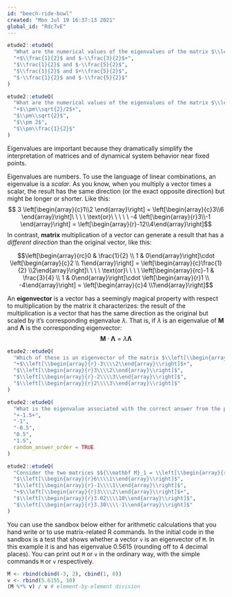```yaml
---
id: "beech-ride-bowl"
created: "Mon Jul 19 16:37:13 2021"
global_id: "Rdc7vE"
---
```




```r
etude2::etudeQ(
  "What are the numerical values of the eigenvalues of the matrix $\\left[\\begin{array}{rc}-1 & \\frac{3}{4} \\\\ 1 & 0\\end{array}\\right]$?",
  "+$\\frac{1}{2}$ and $-\\frac{3}{2}$+",
  "$\\frac{1}{2}$ and $-\\frac{5}{2}$",
  "$\\frac{1}{2}$ and $+\\frac{5}{2}$",
  "$-\\frac{1}{2}$ and $-\\frac{5}{2}$"
)
```

```r
etude2::etudeQ(
  "What are the numerical values of the eigenvalues of the matrix $\\left[\\begin{array}{rc}0 & \\frac{1}{2} \\\\ 1 & 0\\end{array}\\right]$?",
  "+$\\pm\\sqrt{2}/2$+",
  "$\\pm\\sqrt{2}$",
  "$\\pm 2$",
  "$\\pm\\frac{1}{2}$"
)
```

Eigenvalues are important because they dramatically simplify the interpretation of matrices and of dynamical system behavior near fixed points.

Eigenvalues are numbers. To use the language of linear combinations, an eigenvalue is a *scalar*. As you know, when you multiply a vector times a scalar, the result has the same direction (or the exact opposite direction) but might be longer or shorter. Like this:
$$ 3 \left[\begin{array}{c}1\\2 \end{array}\right] = \left[\begin{array}{c}3\\6 \end{array}\right]\ \ \ \ \text{or}\ \ \ \ \ 
-4 \left[\begin{array}{r}3\\-1 \end{array}\right] = \left[\begin{array}{r}-12\\4\end{array}\right]$$
In contrast, **matrix** multiplication of a vector can generate a result that has a *different direction* than the original vector, like this:

$$\left[\begin{array}{rc}0 & \frac{1}{2} \\ 1 & 0\end{array}\right]\cdot \left[\begin{array}{c}2 \\ 1\end{array}\right] =
\left[\begin{array}{c}\frac{1}{2} \\2\end{array}\right]\ \ \ \ \text{or}\ \ \ \ \left[\begin{array}{rc}-1 & \frac{3}{4} \\ 1 & 0\end{array}\right]\cdot \left[\begin{array}{r}1 \\ -4\end{array}\right] =
\left[\begin{array}{c}4 \\1\end{array}\right]$$

An **eigenvector** is a vector has a seemingly magical property with respect to multiplication by the matrix it characterizes: the result of the multiplication is a vector that has the same direction as the original but scaled by it's corresponding eigenvalue $\lambda$. That is, if $\lambda$ is an eigenvalue of ${\mathbf M}$ and ${\mathbf \Lambda}$ is the corresponding eigenvector: 
$${\mathbf M}\cdot {\mathbf \Lambda} = \lambda {\mathbf \Lambda}$$

```r
etude2::etudeQ(
  "Which of these is an eigenvector of the matrix $\\left[\\begin{array}{rc}-1 & \\frac{3}{4} \\\\ 1 & 0\\end{array}\\right]$? (Hint: Multiply the matrix by each of the vectors listed. For one of them, the result of the multiplication will be aligned with the vector used. You can use the constant of proportionality to answer the next question, but you'll have to start by choosing the right one of the options that follow.)",
  "+$\\left[\\begin{array}{r}-3\\\\2\\end{array}\\right]$+",
  "$\\left[\\begin{array}{r}3\\\\2\\end{array}\\right]$",
  "$\\left[\\begin{array}{r}-2\\\\3\\end{array}\\right]$", 
  "$\\left[\\begin{array}{r}2\\\\3\\end{array}\\right]$"
)
```

```r
etude2::etudeQ(
  "What is the eigenvalue associated with the correct answer from the previous problem?",
  "+-1.5+",
  "-1",
  "-0.5",
  "0.5", 
  "1.5",
  random_answer_order = TRUE
)
```

```r
etude2::etudeQ(
  "Consider the two matrices $${\\mathbf M}_1 = \\left[\\begin{array}{rr}5 & 6 \\\\0 & 1\\end{array}\\right]\\ \\ \\text{and}\\ \\ \\left[\\begin{array}{rr}-3 & 1 \\\\0 & 1\\end{array}\\right]$$ Which of the following is **not** an eigenvector of ${\\mathbf M}_1$ or of ${\\mathbf M}_2$? (We've rounded off to two decimal places and provided a sandbox for calculations.)",
  "$\\left[\\begin{array}{r}6\\\\1\\end{array}\\right]$",
  "$\\left[\\begin{array}{r}-1\\\\1\\end{array}\\right]$",
  "+$\\left[\\begin{array}{r}3\\\\2\\end{array}\\right]$+",
  "$\\left[\\begin{array}{r}3.02\\\\10\\end{array}\\right]$",
  "$\\left[\\begin{array}{r}3.30\\\\-1\\end{array}\\right]$"
)
```

You can use the sandbox below either for arithmetic calculations that you hand write or to use matrix-related R commands. In the initial code in the sandbox is a test that shows whether a vector `v` is an eigenvector of `M`. In this example it is and has eigenvalue 0.5615 (rounding off to 4 decimal places). You can print out `M` or `v` in the ordinary way, with the simple commands `M` or `v` respectively.
```r
M <- rbind(cbind(-3, 2), cbind(1, 0))
v <- rbind(5.6155, 10)
(M %*% v) / v # element-by-element division

```

